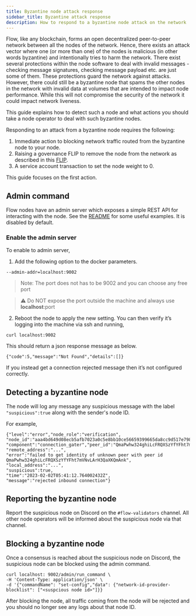 ```yaml
---
title: Byzantine node attack response
sidebar_title: Byzantine attack response
description: How to respond to a byzantine node attack on the network
---
```


Flow, like any blockchain, forms an open decentralized peer-to-peer network between all the nodes of the network.
Hence, there exists an attack vector where one (or more than one) of the nodes is malicious (in other words byzantine) and intentionally tries to harm the network.
There exist several protections within the node software to deal with invalid messages - checking message signatures, checking message payload etc. are just some of them.
These protections guard the network against attacks. However, there could still be a byzantine node that spams the other nodes in the network with invalid data at volumes that are intended to impact node performance.
While this will not compromise the security of the network it could impact network liveness.

This guide explains how to detect such a node and what actions you should take a node operator to deal with such byzantine nodes.

Responding to an attack from a byzantine node requires the following:

1. Immediate action to blocking network traffic routed from the byzantine node to your node.
2. Raising a governance FLIP to remove the node from the network as described in this [FLIP](https://github.com/onflow/flips/blob/main/governance/20230105-identify-errant-node.md).
3. A service account transaction to set the node weight to 0.

This guide focuses on the first action.

## Admin command

Flow nodes have an admin server which exposes a simple REST API for interacting with the node. See the [README](https://github.com/onflow/flow-go/blob/master/admin/README.md) for some useful examples.
It is disabled by default.

### Enable the admin server

To enable to admin server,

1. Add the following option to the docker parameters.
```
--admin-addr=localhost:9002
```

> Note: The port does not has to be 9002 and you can choose any free port

> ⚠️ Do NOT expose the port outside the machine and always use <b>localhost</b>:port

2. Reboot the node to apply the new setting. You can then verify it’s logging into the machine via ssh and running,

```
curl localhost:9002
```

This should return a json response message as below.
```
{"code":5,"message":"Not Found","details":[]}
```

If you instead get a connection rejected message then it’s not configured correctly.

## Detecting a byzantine node

The node will log any message any suspicious message with the label `"suspicious":true` along with the sender's node ID.

For example,
```
{"level":"error","node_role":"verification",
"node_id":"aaa4bd649d08ecb5afb7023a0c5e8bb10ce56659399665da8cc9d517e7982fff",
"component":"connection_gater","peer_id":"QmaPwhw324ghiLcFRQXSzYfYFht7mVNvLArH3QaXKQmAnk",
"remote_address":"...",
"error":"failed to get identity of unknown peer with peer id QmaPwhw324ghiLcFRQXSzYfYFht7mVNvLArH3QaXKQmAnk",
"local_address":"...",
"suspicious":true,
"time":"2023-02-02T05:41:12.764002432Z",
"message":"rejected inbound connection"}
```

## Reporting the byzantine node

Report the suspicious node on Discord on the `#flow-validators` channel.
All other node operators will be informed about the suspicious node via that channel.

## Blocking a byzantine node

Once a consensus is reached about the suspicious node on Discord, the suspicious node can be blocked using the admin command.

```
curl localhost: 9002/admin/run_command \
-H 'Content-Type: application/json' \
-d '{"commandName": "set-config","data": {"network-id-provider-blocklist": ["<suspcious node id>"]}}
```


After blocking the node, all traffic coming from the node will be rejected and you should no longer see any logs about that node ID.
